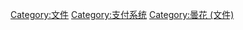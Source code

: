 {{Commonscat|Tickets}}

[[Category:文件|Category:文件]]
[[Category:支付系统|Category:支付系统]]
[[Category:曇花_(文件)|Category:曇花 (文件)]]